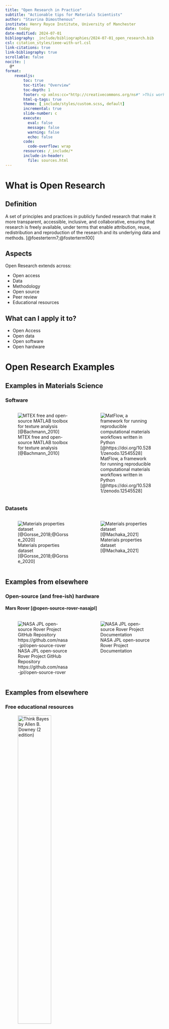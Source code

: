 ```yaml
---
title: "Open Research in Practice"
subtitle: "Actionable tips for Materials Scientists"
author: "Stavrina Dimosthenous"
institute: Henry Royce Institute, University of Manchester
date: today
date-modified: 2024-07-01
bibliography: _include/bibliographies/2024-07-01_open_research.bib
csl: citation_styles/ieee-with-url.csl
link-citations: true
link-bibliography: true
scrollable: false
nocite: |
  @*
format:
    revealjs:
        toc: true
        toc-title: "Overview"
        toc-depth: 1
        footer: <p xmlns:cc="http://creativecommons.org/ns#" >This work by <a rel="cc:attributionURL dct:creator" property="cc:attributionName" href="https://orcid.org/0000-0002-6199-5094">Stavrina Dimosthenous</a> is licensed under <a href="https://creativecommons.org/licenses/by-nc-sa/4.0/?ref=chooser-v1" target="_blank" rel="license noopener noreferrer" style="display:inline-block;">CC BY-NC-SA 4.0<img style="height:22px!important;margin-left:3px;vertical-align:text-bottom;" src="https://mirrors.creativecommons.org/presskit/icons/cc.svg?ref=chooser-v1" alt=""><img style="height:22px!important;margin-left:3px;vertical-align:text-bottom;" src="https://mirrors.creativecommons.org/presskit/icons/by.svg?ref=chooser-v1" alt=""><img style="height:22px!important;margin-left:3px;vertical-align:text-bottom;" src="https://mirrors.creativecommons.org/presskit/icons/nc.svg?ref=chooser-v1" alt=""><img style="height:22px!important;margin-left:3px;vertical-align:text-bottom;" src="https://mirrors.creativecommons.org/presskit/icons/sa.svg?ref=chooser-v1" alt=""></a></p>
        html-q-tags: true
        theme: [_include/styles/custom.scss, default]
        incremental: true
        slide-number: c
        execute:
          eval: false
          message: false
          warning: false
          echo: false
        code:
          code-overflow: wrap
        resources: /_include/*
        include-in-header: 
          file: sources.html
---
```

# What is Open Research
## Definition
::: {.fragment}
A set of principles and practices in publicly funded research that make it more transparent, accessible, inclusive, and collaborative, ensuring that research is freely available, under terms that enable attribution, reuse, redistribution and reproduction of the research and its underlying data and methods. [@foesterterm7;@fosterterm100]
:::

<!-- ## Not only publishing

:::{.fragment style="margin-top: 15%; font-size: 55px;"}
Open research extends beyond publishing open access to all aspects of your research and research outputs and outcomes
::: -->

## Aspects {.smaller}
Open Research extends across:

- Open access
<!-- - Everyone should be able to access it, at no cost and with no geographical constraints -->
- Data
  <!-- - Publishing your data openly -->
- Methodology
  <!-- - Making your methodologies reproducible and transparent -->
- Open source
  <!-- - Collaborative and community based development
    - Across software
    - and hardware -->
- Peer review
  <!-- - Making peer review transparent across all aspects -->
- Educational resources
  <!-- - Free and accessible educational texts -->

## What can I apply it to?{.smaller}

- Open Access
  <!-- - in peer-reviewed articles (and more) 
  - even if the journal is not open access -->
- Open data
  <!-- - Publishing your research data in online repositories -->
  <!-- - Making your research data openly and freely available upon publishing of research -->
- Open software
  <!-- - Making your codebase free and open-source -->
- Open hardware
  <!-- - Releasing your hardware designs for anyone to make -->

# Open Research Examples
## Examples in Materials Science {.smaller}

::: {.r-stack}
:::{.fragment .fade-in-then-out}
### Software
:::: {.columns}

::: {.column width="45%"}
![MTEX free and open-source MATLAB toolbox for texture analysis [@Bachmann_2010]](./images/open_research/mtex_package.png){.lightbox}
:::
::: {.column width="45%"}
![MatFlow, a framework for running reproducible computational materials workflows written in Python [@https://doi.org/10.5281/zenodo.12545528]](./images/open_research/matflow_github.png){.lightbox}
:::

::::
:::
::: {.fragment}
### Datasets
:::: {.columns}

::: {.column width="45%"}
![Materials properties dataset [@Gorsse_2018;@Gorsse_2020]](./images/open_research/data_in_brief_1.png){.lightbox}
:::
::: {.column width="45%"}
![Materials properties dataset [@Machaka_2021]](./images/open_research/dataset_2.png){.lightbox}
:::

::::
:::
:::


## Examples from elsewhere {.smaller}
### Open-source (and free-ish) hardware
#### Mars Rover [@open-source-rover-nasajpl]

:::: {.columns}

::: {.column width="50%"}
![NASA JPL open-source Rover Project GitHub Repository https://github.com/nasa-jpl/open-source-rover](./images/open_research/nasa_jpl_open_source_rover_github_repo.png){.lightbox}
:::
::: {.column width="50%"}
![NASA JPL open-source Rover Project Documentation](./images/open_research/nasa_jpl_open_source_rover_docs.png){.lightbox}
:::

::::
## Examples from elsewhere {.smaller}
### Free educational resources

![Think Bayes by Allen B. Downey (*2 edition*)](./images/open_research/free_educational_resource_think_bayes_2.png){.lightbox fig-align="center" width="50%"}

## Examples from publishers {.smaller}
### Open peer-review

![An article on Materials Open Research](./images/open_research/materials_open_research_article.png){.lightbox fig-align="center" width="60%"}

# Why Open Research

## Do I have to do open research?
### Barriers

1. It takes time
2. <span class="fragment strike">It needs to be perfect</span>
3. <span class="fragment strike">I might get scooped</span>
   - But!
4. <span class="fragment strike">This does not contribute to my career advancement</span>

## What is in it for me?
### It might be required

::: {.r-stack}

::: {.fragment .fade-in-then-out}
The EPSRC recognises the importance of sharing research data
and the uniqueness of each project
:::

::: {.fragment}
![The EPSRC policy framework on research data important principles](./images/open_research/epsrc_policy_framework.png)
:::

:::

## Considerations

::: {.r-fit-text}
As open as possible

As closed as necessary
:::

## What is in it for me?

::: {.fragment}
Shared data increases the richness of work and drives attention

![Datasets published as supplementary information. Citations at 535 and 322 (Scopus), respectively, as at 2024-07-02 [@Olmsted_2009_1;@Olmsted_2009_2]](./images/open_research/published_work_grain_boundaries.png)
:::

## What is in it for me?
::: {.r-stack}
::: {.fragment .fade-out .r-fit-text}
Your next role might depend on your open research practices
:::
::: {.fragment style="width:65%;"}
![Description of a role advertised at the University of Manchester highlighting commitment to Open Research in person specifications](./images/open_research/role_description_open_research.png)
:::
:::

## What is in it for me?

::: {.r-stack style="margin-top:10%;"}

::: {.r-fit-text .fragment .fade-in-then-out}
Do you have the **rights** to your research?
:::

::: {.r-fit-text .fragment}
Good for **everyone**

Good for **you**
:::

:::

<!-- ## What is in it for me?

::: {.r-stack}
::: {.fragment .r-fit-text .center .fade-in-then-out}
You will benefit from
:::
::: {.fragment .r-fit-text .center .fade-in-then-out}
***using*** open data
:::
::: {.fragment .r-fit-text .center}
***publishing*** open data
:::
::: -->

# How to do Open Research
## What can you do right now? {.smaller}

1. Register for ORCiD
2. Share your presentations openly
   - You can do this on Zenodo
   - Or any repository (this particular presentation is hosted on GitHub)
3. Add a license to your presentation!
   - You can do this using the:
     - Creative Commons License Chooser <https://chooser-beta.creativecommons.org/>
     - Within Zenodo if you choose that route
   - So that people can reuse and cite your work

## What can you do right now? {.smaller}

4. Share your code and scripts on GitHub (with appropriate reuse licensing)
   - With accessible and rich documentation (or just good enough so that anyone can understand!) 
     - They might just help someone else
     - Need help choosing a software license?
       - <https://choosealicense.com/>

## What can you do right now? {.smaller}

5. Have a paper published closed access?
   - Never too late to share the *Author Accepted Manuscript* on a public repository. Like:
     1. Zenodo (general purpose)
     2. Figshare (general purpose)
     3. ResearchGate(!!)
     4. Check whether the journal you are publishing in has a pre-print to support *Green Open Access*
    - And do not forget Creative Commons Licensing! 


## ORCID

::: {.r-stack}

:::{.fragment .fade-in-then-out}
```
metadata.creators.person_or_org.identifiers.identifier:0000-0002-6199-5094
```
:::

::: {.fragment}

![Search for the author on Zenodo](./images/open_research/orcid_search_zenodo.png){.lightbox}
:::


:::

## GitHub

![The GitHub repository where this presentation is hosted](./images/open_research/royce-data_presentations_github.png){.lightbox width="65%"}

## A thought

<q>Free books beget more free books in a way that conventional books don't. Free books turn readers into writers.</q>

<br>

<q>Free books transform readers into proof-readers, editors, anthologists, correspondents, contributors, collaborators, writers and authors.[@Downey]</q>

<!-- Open research is transformative -->

# Thank you {style="text-align:center;"}

# References{ style="font-size:17px;"}

:::{#refs}
:::